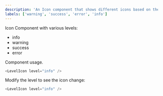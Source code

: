 ```yaml
---
description: 'An Icon component that shows different icons based on the level'
labels: ['warning', 'success', 'error', 'info']
---
```



Icon Component with various levels:

- info
- warning
- success
- error

Component usage.

```js
<LevelIcon level="info" />
```

Modify the level to see the icon change:

```js live
<LevelIcon level="info" />
```
